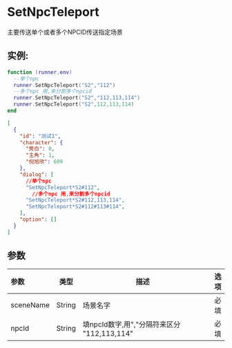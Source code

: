 
# SetNpcTeleport
主要传送单个或者多个NPCID传送指定场景
## 实例:

<Tabs>

  <TabItem value="lua" label="Lua" default>

```lua
function (runner,env)
  --单个npc
  runner.SetNpcTeleport("S2","112")
  --多个npc 用,来分割多个npcid
  runner.SetNpcTeleport("S2","112,113,114")
  runner.SetNpcTeleport("S2",112,113,114)
end
```

  </TabItem>

  <TabItem value="json" label="Json">

```json
[
  {
    "id": "测试1",
    "character": {
      "旁白": 0,
      "主角": 1,
      "倪旭欣": 609
    },
    "dialog": [
      //单个npc
      "SetNpcTeleport*S2#112",
		//多个npc 用,来分割多个npcid
      "SetNpcTeleport*S2#112,113,114",
      "SetNpcTeleport*S2#112#113#114",
    ],
    "option": []
  }
]

```

  </TabItem>
</Tabs>

## 参数
| 参数      | 类型   | 描述     | 选项 |
| :--------- | ------ | -------- | -----------: |
| sceneName | String | 场景名字 | 必填 |
| npcId     | String | 填npcId数字,用","分隔符来区分 "112,113,114"         | 必填     |
